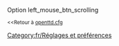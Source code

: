 {{fr/Amorce}}
Option left_mouse_btn_scrolling

<small><<Retour à [[Main/fr/Openttd.cfg|openttd.cfg]]</small>
[[Category:fr/Réglages et préférences]]